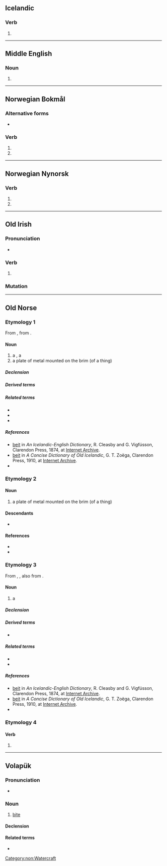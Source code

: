 ==Icelandic==

===Verb===
{{is-verb form}}

# {{verb form of|is|bíta||1//3|s|past|ind}}

----

==Middle English==

===Noun===
{{head|enm|noun}}

# {{alternative form of|enm|bayte}}

----

==Norwegian Bokmål==

===Alternative forms===
* {{qualifier|of bite}} {{l|nb|bet}}

===Verb===
{{head|nb|verb form}}

# {{inflection of|nb|bite||simple past}}
# {{imperative of|nb|beite}}

----

==Norwegian Nynorsk==

===Verb===
{{head|nn|verb form}}

# {{inflection of|nn|bite||simple past}}
# {{imperative of|nn|beite}}

----

==Old Irish==

===Pronunciation===
* {{IPA|sga|/bʲedʲ/}}

===Verb===
{{head|sga|verb form}}

# {{inflection of|sga|attá|at·tá|3|p|pres|subj|absolute}}

===Mutation===
{{sga-mutation|b|eit}}

----

==Old Norse==

===Etymology 1===
From {{inh|non|gem-pro|*baitō}}, from {{der|non|ine-pro|*bʰeyd-||to break, split}}.

====Noun====
{{non-noun|f}}
# a {{l|en|pasturage}}, a {{l|en|pasture}}
# a plate of metal mounted on the brim (of a thing)

=====Declension=====
{{non-decl-f-o|beit|beit}}

=====Derived terms=====
{{der3|non|{{l|non|beitarland|g=n||a pasture man}}
|{{l|non|beitarmaðr|g=m||owner of a pasture}}
|{{l|non|beitartollr||a toll or fee for pasturage}}
}}

=====Related terms=====
* {{l|non|beita}}
* {{l|non|beiti}}
* {{l|non|bíta}}

=====References=====
* [https://archive.org/stream/icelandicenglish00cleauoft#page/56 beit] in ''An Icelandic-English Dictionary'', R. Cleasby and G. Vigfússon, Clarendon Press, 1874, at [https://archive.org/details/icelandicenglish00cleauoft Internet Archive].
* [https://archive.org/stream/concisedictionar001857#page/46 beit] in ''A Concise Dictionary of Old Icelandic'', G. T. Zoëga, Clarendon Press, 1910, at [https://archive.org/details/concisedictionar001857 Internet Archive].
* {{R:Zoega}}

===Etymology 2===

====Noun====
{{non-noun|f}}
# a plate of metal mounted on the brim (of a thing)

====Descendants====
* {{desc|nn|beit}}

====References====
* {{R:Zoega}}
* {{R:The Nynorsk Dictionary}}

===Etymology 3===
From {{inh|non|gem-pro|*baitą}}, {{m|gem-pro|*baitaz}}, also from {{der|non|ine-pro|*bʰeyd-||to break, split}}.

====Noun====
{{non-noun|n}}
# {{lb|non|poetic}} a {{l|en|boat}}

=====Declension=====
{{non-decl-n-a|beit|beit|gsi=beits, beiz|gsd=beitsins, beizins}}

=====Derived terms=====
* {{l|non|beitiáss|g=m||sail-yard}}

=====Related terms=====
* {{l|non|bátr}}
* {{l|non|bíta}}

=====References=====
* [https://archive.org/stream/icelandicenglish00cleauoft#page/56 beit] in ''An Icelandic-English Dictionary'', R. Cleasby and G. Vigfússon, Clarendon Press, 1874, at [https://archive.org/details/icelandicenglish00cleauoft Internet Archive].
* [https://archive.org/stream/concisedictionar001857#page/46 beit] in ''A Concise Dictionary of Old Icelandic'', G. T. Zoëga, Clarendon Press, 1910, at [https://archive.org/details/concisedictionar001857 Internet Archive].
* {{R:Zoega}}

===Etymology 4===
{{nonlemma}}

====Verb====
{{head|non|verb form}}
# {{inflection of|non|bíta||1//3|s|ind|past}}

[[Category:non:Watercraft]]

----

==Volapük==

===Pronunciation===
* {{IPA|vo|/beˈit/}}

===Noun===
{{vo-noun}}

# [[bite]]

====Declension====
{{vo-decl-noun}}

====Related terms====
* {{l|vo|beitön}}
